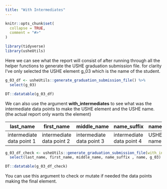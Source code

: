 ```yaml
---
title: "With Intermediates"
---
```


```r
knitr::opts_chunk$set(
  collapse = TRUE,
  comment = "#>"
)
```

```r
library(tidyverse)
library(usheUtils)
```

Here we can see what the report will consist of after running through all the helper functions to generate the USHE graduation submission file. for clarity I've only selected the USHE element g_03 which is the name of the student.

```r
g_03_df <- usheUtils::generate_graduation_submission_file() %>% 
  select(g_03) 

DT::datatable(g_03_df)
```

We can also use the argument **with_intermediates** to see what was the intermediate data points to make the USHE element and the USHE name. (the actual report only wants the element)


| last_name                 | first_name                 | middle_name               | name_suffix               | name      | g_03         |
|---------------------------|----------------------------|---------------------------|---------------------------|-----------|--------------|
| intermediate data point 1 | intermediate data point 2  | intermediate data point 3 | intermediate data point 4 | USHE name | USHE element |

```r
g_03_df_check <- usheUtils::generate_graduation_submission_file(with_intermediates = TRUE) %>% 
  select(last_name, first_name, middle_name, name_suffix , name, g_03) 

DT::datatable(g_03_df_check)
```

You can use this argument to check or mutate if needed the data points making the final element.
